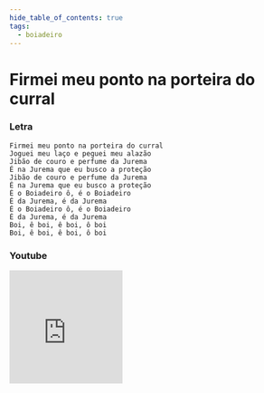 ```yaml
---
hide_table_of_contents: true
tags:
  - boiadeiro
---
```


# Firmei meu ponto na porteira do curral

### Letra

```text
Firmei meu ponto na porteira do curral
Joguei meu laço e peguei meu alazão
Jibão de couro e perfume da Jurema
É na Jurema que eu busco a proteção
Jibão de couro e perfume da Jurema
É na Jurema que eu busco a proteção
É o Boiadeiro ô, é o Boiadeiro
É da Jurema, é da Jurema
É o Boiadeiro ô, é o Boiadeiro
É da Jurema, é da Jurema
Boi, ê boi, ê boi, ô boi
Boi, ê boi, ê boi, ô boi
```

### Youtube

<iframe
  width="200"
  height="200"
  src="https://www.youtube.com/embed/4pt7_FxxxCY?si=fekf-nGB_1iYxLsL"
  title="YouTube video player"
  frameborder="0"
  allow="accelerometer; autoplay; clipboard-write; encrypted-media; gyroscope; picture-in-picture; web-share"
  referrerpolicy="strict-origin-when-cross-origin"
  allowfullscreen
></iframe>
